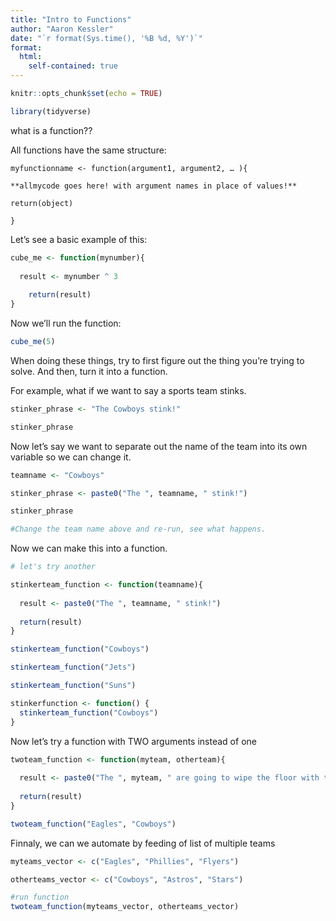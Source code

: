 ```yaml
---
title: "Intro to Functions"
author: "Aaron Kessler"
date: "`r format(Sys.time(), '%B %d, %Y')`"
format:
  html:
    self-contained: true
---
```


```r
knitr::opts_chunk$set(echo = TRUE)

library(tidyverse)

```

what is a function??

All functions have the same structure:

`myfunctionname <- function(argument1, argument2, … ){`

`**allmycode goes here! with argument names in place of values!**`

`return(object)`

`}`

Let's see a basic example of this:

```r


cube_me <- function(mynumber){
  
  result <- mynumber ^ 3
    
    return(result)
}
```

Now we'll run the function:

```r

cube_me(5)

```

When doing these things, try to first figure out the thing you're trying to solve. 
And then, turn it into a function.  
 
For example, what if we want to say a sports team stinks.

```r

stinker_phrase <- "The Cowboys stink!"

stinker_phrase

```
Now let's say we want to separate out the name of the team into its own
variable so we can change it.

```r

teamname <- "Cowboys"

stinker_phrase <- paste0("The ", teamname, " stink!")

stinker_phrase

#Change the team name above and re-run, see what happens.
```

Now we can make this into a function.

```r
# let's try another

stinkerteam_function <- function(teamname){
  
  result <- paste0("The ", teamname, " stink!")
  
  return(result)
}
```

```r
stinkerteam_function("Cowboys")

stinkerteam_function("Jets")

stinkerteam_function("Suns")

```


```r

stinkerfunction <- function() {
  stinkerteam_function("Cowboys")
}

```


Now let's try a function with TWO arguments instead of one
```r

twoteam_function <- function(myteam, otherteam){
  
  result <- paste0("The ", myteam, " are going to wipe the floor with the ", otherteam)
  
  return(result)
}
```

```r

twoteam_function("Eagles", "Cowboys")


```

Finnaly, we can we automate by feeding of list of multiple teams
```r

myteams_vector <- c("Eagles", "Phillies", "Flyers")

otherteams_vector <- c("Cowboys", "Astros", "Stars")

#run function
twoteam_function(myteams_vector, otherteams_vector)


```
